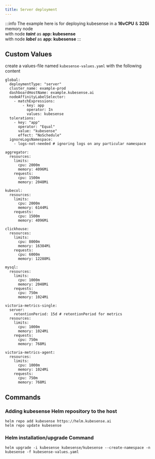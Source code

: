 ```yaml
---
title: Server deployment
---
```


:::info
The example here is for deploying kubesense in a <strong>16vCPU</strong> & <strong>32Gi</strong> memory node\
with node <strong>*taint*</strong> as <strong>app: kubesense</strong>\
with node <strong>*label*</strong> as <strong>app: kubesense</strong>
:::

## Custom Values
create a values-file named `kubesense-values.yaml` with the following content
```
global:
  deploymentType: "server"
  cluster_name: example-prod
  dashboardHostName: example.kubesense.ai
  nodeAffinityLabelSelector:
    - matchExpressions:
        - key: app
          operator: In
          values: kubesense
  tolerations:
    - key: "app"
      operator: "Equal"
      value: "kubesense"
      effect: "NoSchedule"
  ignoreLogsNamespace: 
    - logs-not-needed # ignoring logs on any particular namespace

aggregator:
  resources:
    limits:
      cpu: 2000m
      memory: 4096Mi
    requests:
      cpu: 1500m
      memory: 2048Mi

kubecol:
  resources:
    limits:
      cpu: 2000m
      memory: 6144Mi
    requests:
      cpu: 1500m
      memory: 4096Mi

clickhouse:
  resources:
    limits:
      cpu: 8000m
      memory: 16384Mi
    requests:
      cpu: 6000m
      memory: 12288Mi

mysql:
  resources:
    limits:
      cpu: 1000m
      memory: 2048Mi
    requests:
      cpu: 750m
      memory: 1024Mi

victoria-metrics-single:
  server:
    retentionPeriod: 15d # retentionPeriod for metrics
  resources:
    limits:
      cpu: 1000m
      memory: 1024Mi
    requests:
      cpu: 750m
      memory: 768Mi

victoria-metrics-agent:
  resources:
    limits:
      cpu: 1000m
      memory: 1024Mi
    requests:
      cpu: 750m
      memory: 768Mi
```

## Commands
### Adding kubesense Helm repository to the host
```
helm repo add kubesense https://helm.kubesense.ai
helm repo update kubesense
```

### Helm installation/upgrade Command
```
helm upgrade -i kubesense kubesense/kubesense --create-namespace -n kubesense -f kubesense-values.yaml
```
